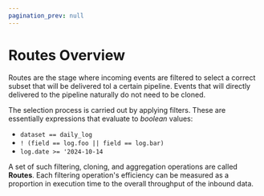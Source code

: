 ```yaml
---
pagination_prev: null
---
```


# Routes Overview

Routes are the stage where incoming events are filtered to select a correct subset that will be delivered tol a certain pipeline. Events that will directly delivered to the pipeline naturally do not need to be cloned.

The selection process is carried out by applying filters. These are essentially expressions that evaluate to _boolean_ values:

* `dataset == daily_log`
* `! (field == log.foo || field == log.bar)`
* `log.date >= '2024-10-14`

A set of such filtering, cloning, and aggregation operations are called **Routes**. Each filtering operation's efficiency can be measured as a proportion in execution time to the overall throughput of the inbound data.
